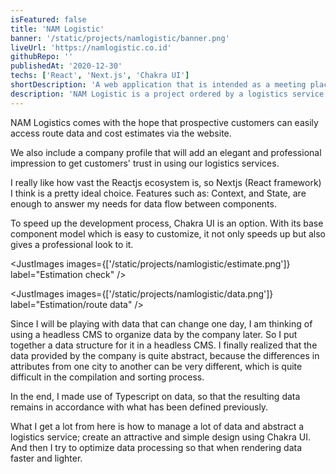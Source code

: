 ```yaml
---
isFeatured: false
title: 'NAM Logistic'
banner: '/static/projects/namlogistic/banner.png'
liveUrl: 'https://namlogistic.co.id'
githubRepo: ''
publishedAt: '2020-12-30'
techs: ['React', 'Next.js', 'Chakra UI']
shortDescription: 'A web application that is intended as a meeting place between land sellers and potential buyers.'
description: 'NAM Logistic is a project ordered by a logistics service company to answer problems, such as: seeing cost estimates, and travel routes. In addition, to improve the quality of service and customer trust with an official website.'
---
```


<Content heading="Project purpose and goal">

NAM Logistics comes with the hope that prospective customers can easily access route data and cost estimates via the website.

We also include a company profile that will add an elegant and professional impression to get customers' trust in using our logistics services.

</Content>

<ContentWithImage heading="Tech stack and explanation" image="/static/projects/namlogistic/namlogistic-stack.png">

I really like how vast the Reactjs ecosystem is, so Nextjs (React framework) I think is a pretty ideal choice. Features such as: Context, and State, are enough to answer my needs for data flow between components.

To speed up the development process, Chakra UI is an option. With its base component model which is easy to customize, it not only speeds up but also gives a professional look to it.

</ContentWithImage>

<JustImages images={['/static/projects/namlogistic/estimate.png']} label="Estimation check" />

<JustImages images={['/static/projects/namlogistic/data.png']} label="Estimation/route data" />

<Content heading='Problems and thought process'>

Since I will be playing with data that can change one day, I am thinking of using a headless CMS to organize data by the company later. So I put together a data structure for it in a headless CMS. I finally realized that the data provided by the company is quite abstract, because the differences in attributes from one city to another can be very different, which is quite difficult in the compilation and sorting process.

In the end, I made use of Typescript on data, so that the resulting data remains in accordance with what has been defined previously.

</Content>

<Content heading="Lessons learned">

What I get a lot from here is how to manage a lot of data and abstract a logistics service; create an attractive and simple design using Chakra UI. And then I try to optimize data processing so that when rendering data faster and lighter.

</Content>

